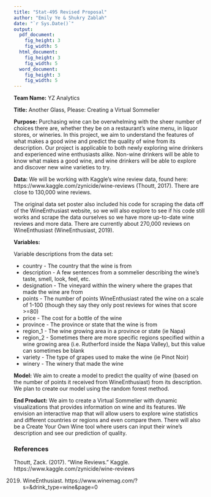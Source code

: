 ```yaml
---
title: "Stat-495 Revised Proposal"
author: "Emily Ye & Shukry Zablah"
date: "`r Sys.Date()`"
output: 
  pdf_document:
    fig_height: 3
    fig_width: 5
  html_document:
    fig_height: 3
    fig_width: 5
  word_document:
    fig_height: 3
    fig_width: 5
---
```


**Team Name:** YZ Analytics

**Title:** Another Glass, Please: Creating a Virtual Sommelier

**Purpose:** Purchasing wine can be overwhelming with the sheer number of choices there are, whether they be on a restaurant's wine menu, in liquor stores, or wineries. In this project, we aim to understand the features of what makes a good wine and predict the quality of wine from its description. Our project is applicable to both newly exploring wine drinkers and experienced wine enthusiasts alike. Non-wine drinkers will be able to know what makes a good wine, and wine drinkers will be able to explore and discover new wine varieties to try.

**Data:** We will be working with Kaggle's wine review data, found here: https://www.kaggle.com/zynicide/wine-reviews (Thoutt, 2017). There are close to 130,000 wine reviews.

The original data set poster also included his code for scraping the data off of the WineEnthusiast website, so we will also explore to see if his code still works and scrape the data ourselves so we have more up-to-date wine reviews and more data. There are currently about 270,000 reviews on WineEnthusiast (WineEnthusiast, 2019).

**Variables:**

Variable descriptions from the data set:

* country - The country that the wine is from
* description - A few sentences from a sommelier describing the wine's taste, smell, look, feel, etc.
* designation - The vineyard within the winery where the grapes that made the wine are from
* points - The number of points WineEnthusiast rated the wine on a scale of 1-100 (though they say they only post reviews for wines that score >=80)
* price - The cost for a bottle of the wine
* province - The province or state that the wine is from
* region_1 - The wine growing area in a province or state (ie Napa)
* region_2 - Sometimes there are more specific regions specified within a wine growing area (i.e. Rutherford inside the Napa Valley), but this value can sometimes be blank
* variety - The type of grapes used to make the wine (ie Pinot Noir)
* winery - The winery that made the wine

**Model:** We aim to create a model to predict the quality of wine (based on the number of points it received from WineEnthusiast) from its description. We plan to create our model using the random forest method. 

**End Product:** We aim to create a Virtual Sommelier with dynamic visualizations that provides information on wine and its features. We envision an interactive map that will allow users to explore wine statistics and different countries or regions and even compare them. There will also be a Create Your Own Wine tool where users can input their wine's description and see our prediction of quality.

### References

Thoutt, Zack. (2017). "Wine Reviews." Kaggle. https://www.kaggle.com/zynicide/wine-reviews

2019. WineEnthusiast. https://www.winemag.com/?s=&drink_type=wine&page=0